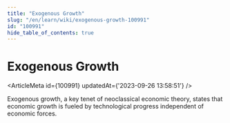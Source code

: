 ```yaml
---
title: "Exogenous Growth"
slug: "/en/learn/wiki/exogenous-growth-100991"
id: "100991"
hide_table_of_contents: true
---
```



# Exogenous Growth

<ArticleMeta id={100991} updatedAt={'2023-09-26 13:58:51'} />
<div className='border-solid border-b border-t-0 my-4 border-[var(--ifm-color-gray-300)]' />

Exogenous growth, a key tenet of neoclassical economic theory, states that economic growth is fueled by technological progress independent of economic forces.
